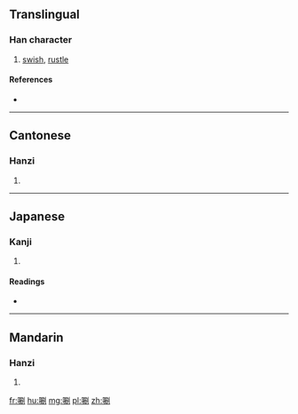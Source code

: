 ==Translingual==

===Han character===
{{Han char|rn=30|rad=口|as=08|sn=11|four=62000|canj=RSBN|ids=⿰口刷}}

# [[swish]], [[rustle]]

====References====
* {{Han ref|kx=0193.180|dkj=03762|dj=0413.180|hdz=10647.060|uh=5530|ud=21808|bh=D47C|bd=54396}}

----

==Cantonese==

===Hanzi===
{{yue-hanzi|jyut=[[caat3]]|y=chaat3}}

# {{defn|lang=yue|sort=口08}}

----

==Japanese==

===Kanji===
{{ja-kanji|grade=|rs=口08}}

# {{defn|lang=ja|sort=口08}}

====Readings====
* {{ja-readings|on=[[せつ]] (setsu), [[せち]] (sechi), [[さつ]] (satsu)|kun=[[はねつくろふ]] (hanetsukurofu)}}

----

==Mandarin==

===Hanzi===
{{cmn-hanzi|pin=[[jí]] ([[ji2]]), [[shuā]] ([[shua1]]), [[zè]] ([[ze4]])|wg=chi<sup>2</sup>, shua<sup>1</sup>, tse<sup>4</sup>}}

# {{defn|lang=cmn|sort=口08}}

[[fr:唰]]
[[hu:唰]]
[[mg:唰]]
[[pl:唰]]
[[zh:唰]]